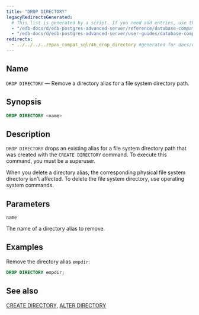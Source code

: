 ```yaml
---
title: "DROP DIRECTORY"
legacyRedirectsGenerated:
  # This list is generated by a script. If you need add entries, use the `legacyRedirects` key.
  - "/edb-docs/d/edb-postgres-advanced-server/reference/database-compatibility-for-oracle-developers-reference-guide/9.6/Database_Compatibility_for_Oracle_Developers_Reference_Guide.1.060.html"
  - "/edb-docs/d/edb-postgres-advanced-server/user-guides/database-compatibility-for-oracle-developers-guide/9.5/Database_Compatibility_for_Oracle_Developers_Guide.1.088.html"
redirects:
  - ../../../../epas_compat_sql/46_drop_directory #generated for docs/epas/reorg-role-use-case-mode
---
```


<div id="drop_directory" class="registered_link"></div>

## Name

`DROP DIRECTORY` &mdash; Remove a directory alias for a file system directory path.

## Synopsis

```sql
DROP DIRECTORY <name>
```

## Description

`DROP DIRECTORY` drops an existing alias for a file system directory path that was created with the `CREATE DIRECTORY` command. To execute this command, you must be a superuser.

When you delete a directory alias, the corresponding physical file system directory isn't affected. To delete the file system directory, use operating system commands.

## Parameters

`name`

 The name of a directory alias to remove.

## Examples

Remove the directory alias `empdir`:

```sql
DROP DIRECTORY empdir;
```

## See also

[CREATE DIRECTORY](22_create_directory/#create_directory), [ALTER DIRECTORY](02_alter_directory/#alter_directory)
